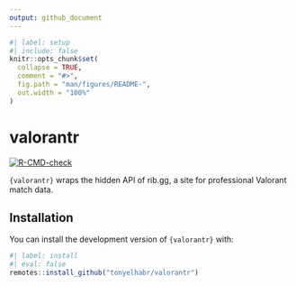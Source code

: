 ```yaml
---
output: github_document
---
```


<!-- README.md is generated from README.Rmd. Please edit that file -->

```r
#| label: setup
#| include: false
knitr::opts_chunk$set(
  collapse = TRUE,
  comment = "#>",
  fig.path = "man/figures/README-",
  out.width = "100%"
)
```

# valorantr

<!-- badges: start -->

[![R-CMD-check](https://github.com/tonyelhabr/valorantr/actions/workflows/R-CMD-check.yaml/badge.svg)](https://github.com/tonyelhabr/valorantr/actions/workflows/R-CMD-check.yaml)

<!-- badges: end -->

`{valorantr}` wraps the hidden API of rib.gg, a site for professional Valorant match data.

## Installation

You can install the development version of `{valorantr}` with:

```r
#| label: install
#| eval: false
remotes::install_github("tonyelhabr/valorantr")
```

